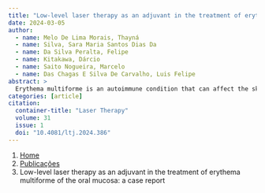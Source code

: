 ```yaml
---
title: "Low-level laser therapy as an adjuvant in the treatment of erythema multiforme of the oral mucosa: a case report"
date: 2024-03-05
author:
  - name: Melo De Lima Morais, Thayná
  - name: Silva, Sara Maria Santos Dias Da
  - name: Da Silva Peralta, Felipe
  - name: Kitakawa, Dárcio
  - name: Saito Nogueira, Marcelo
  - name: Das Chagas E Silva De Carvalho, Luis Felipe
abstract: > 
  Erythema multiforme is an autoimmune condition that can affect the skin and mucosa. Oral lesions initially present with edema and progress to superficial erosions with pseudomembrane formation. The most recommended treatment is the use of corticosteroids; however, low-level laser therapy can be effective in the treatment of erythema multiforme. We report a case of erythema multiforme in the oral mucosa treated with low-level laser therapy. A 73-year-old woman using alendronate for osteoporosis, losartan, and puran T4 with extensive ulcers on the upper and lower lips. The clinical diagnosis was erythema multiforme. The proposed treatment was 0.05% clobetasol propionate in gel, 3 times a day, and seven sessions of low-level laser therapy on alternate days. Low-level laser therapy significantly improved the erythema multiforme of the oral mucosa, offering the patient a non-invasive approach with no side effects.
categories: [article]
citation: 
  container-title: "Laser Therapy"
  volume: 31
  issue: 1
  doi: "10.4081/ltj.2024.386"
---
```


```{=html}
<nav aria-label="breadcrumb">
  <ol class="breadcrumb">
    <li class="breadcrumb-item"><a href="../../index.html">Home</a></li>
    <li class="breadcrumb-item"><a href="../index.html">Publicações</a></li>
    <li class="breadcrumb-item active" aria-current="page">Low-level laser therapy as an adjuvant in the treatment of erythema multiforme of the oral mucosa: a case report</li>
  </ol>
</nav>
```
